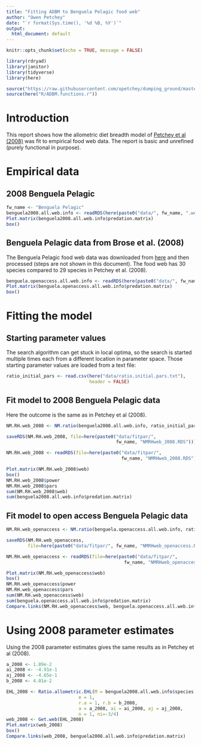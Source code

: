 ```yaml
---
title: "Fitting ADBM to Benguela Pelagic food web"
author: "Owen Petchey"
date: "`r format(Sys.time(), '%d %B, %Y')`"
output:
  html_document: default
---
```


```r
knitr::opts_chunk$set(echo = TRUE, message = FALSE)
```

```r
library(rdryad)
library(janitor)
library(tidyverse)
library(here)

source("https://raw.githubusercontent.com/opetchey/dumping_ground/master/ADBM_shiny/Plot.matrix.r")
source(here("R/ADBM.functions.r"))
```

# Introduction

This report shows how the allometric diet breadth model of [Petchey et al (2008)](https://www.pnas.org/content/105/11/4191) was fit to empirical food web data. The report is basic and unrefined (purely functional in purpose).

# Empirical data

## 2008 Benguela Pelagic

```r
fw_name <- "Benguela Pelagic"
benguela2008.all.web.info <- readRDS(here(paste0("data/", fw_name, ".web.2008.RDS")))
Plot.matrix(benguela2008.all.web.info$predation.matrix)
box()
```

## Benguela Pelagic data from Brose et al. (2008)

The Benguela Pelagic food web data was downloaded from [here](https://dx.doi.org/10.6084/m9.figshare.c.3298772) and then processed (steps are not shown in this document). The food web has 30 species compared to 29 species in Petchey et al. (2008).

```r

benguela.openaccess.all.web.info <- readRDS(here(paste0("data/", fw_name, ".web.openaccess.RDS")))
Plot.matrix(benguela.openaccess.all.web.info$predation.matrix)
box()
```


# Fitting the model

## Starting parameter values

The search algorithm can get stuck in local optima, so the search is started multiple times each from a different location in parameter space. Those starting parameter values are loaded from a text file:

```r
ratio_initial_pars <- read.csv(here("data/ratio.initial.pars.txt"),
                               header = FALSE)
```


## Fit model to 2008 Benguela Pelagic data

Here the outcome is the same as in Petchey et al (2008).

```r
NM.RH.web_2008 <- NM.ratio(benguela2008.all.web.info, ratio_initial_pars)
```

```r
saveRDS(NM.RH.web_2008, file=here(paste0("data/fitpar/",
                                         fw_name, "NMRHweb_2008.RDS")))
```

```r
NM.RH.web_2008 <- readRDS(file=here(paste0("data/fitpar/",
                                           fw_name, "NMRHweb_2008.RDS")))
```

```r
Plot.matrix(NM.RH.web_2008$web)
box()
NM.RH.web_2008$power
NM.RH.web_2008$pars
sum(NM.RH.web_2008$web)
sum(benguela2008.all.web.info$predation.matrix)
```



## Fit model to open access Benguela Pelagic data

```r
NM.RH.web_openaccess <- NM.ratio(benguela.openaccess.all.web.info, ratio_initial_pars)
```


```r
saveRDS(NM.RH.web_openaccess,
        file=here(paste0("data/fitpar/", fw_name, "NMRHweb_openaccess.RDS")))
```

```r
NM.RH.web_openaccess <- readRDS(file=here(paste0("data/fitpar/",
                                            fw_name, "NMRHweb_openaccess.RDS")))
```


```r
Plot.matrix(NM.RH.web_openaccess$web)
box()
NM.RH.web_openaccess$power
NM.RH.web_openaccess$pars
sum(NM.RH.web_openaccess$web)
sum(benguela.openaccess.all.web.info$predation.matrix)
Compare.links(NM.RH.web_openaccess$web, benguela.openaccess.all.web.info$predation.matrix)

```




# Using 2008 parameter estimates

Using the 2008 parameter estimates gives the same results as in Petchey et al (2008).

```r
a_2008 <- 1.89e-2
ai_2008 <- -4.91e-1
aj_2008 <- -4.65e-1
b_2008 <- 4.01e-2

EHL_2008 <- Ratio.allometric.EHL(M = benguela2008.all.web.info$species.sizes,
                           e = 1,
                           r.a = 1, r.b = b_2008,
                           a = a_2008, ai = ai_2008, aj = aj_2008,
                           n = 1, ni=-3/4)
web_2008 <- Get.web(EHL_2008)
Plot.matrix(web_2008)
box()
Compare.links(web_2008, benguela2008.all.web.info$predation.matrix)
```

